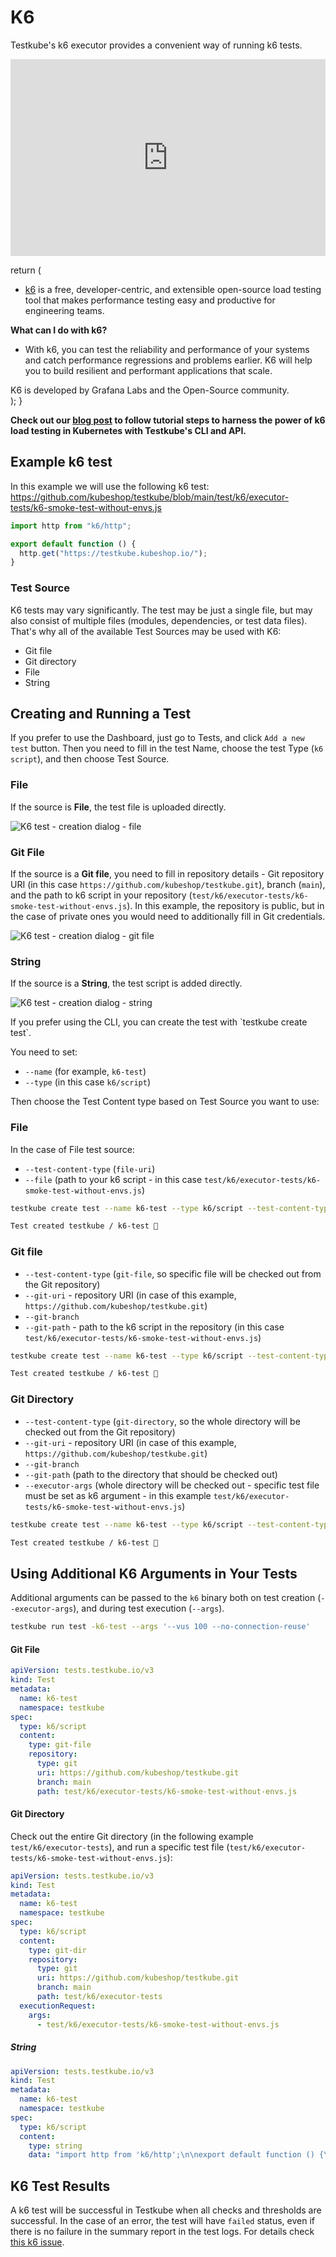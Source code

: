 
# K6

Testkube's k6 executor provides a convenient way of running k6 tests.

<iframe width="100%" height="315" src="https://www.youtube.com/embed/e0NjGvGv_0c" title="YouTube video 
player" frameborder="0" allow="accelerometer; autoplay; clipboard-write; encrypted-media; gyroscope; 
picture-in-picture; web-share" allowfullscreen></iframe>

  return (
    <div>
      <Admonition type="info" icon="🎓" title="What is k6?">
        <ul>
          <li><a href="https://k6.io/docs/">k6</a> is a free, developer-centric, and extensible open-source load testing tool that makes performance testing easy and productive for engineering teams.</li>
        </ul>
        <b>What can I do with k6?</b>
        <ul>
          <li>With k6, you can test the reliability and performance of your systems and catch performance regressions and problems earlier. K6 will help you to build resilient and performant applications that scale.</li>
        </ul>
        K6 is developed by Grafana Labs and the Open-Source community.
      </Admonition>
    </div>
  );
}

<ExecutorInfo />

**Check out our [blog post](https://kubeshop.io/blog/load-testing-in-kubernetes-with-k6-and-testkube) to follow tutorial steps to harness the power of k6 load testing in Kubernetes with Testkube's CLI and API.**


## Example k6 test

In this example we will use the following k6 test:
https://github.com/kubeshop/testkube/blob/main/test/k6/executor-tests/k6-smoke-test-without-envs.js

```js
import http from "k6/http";

export default function () {
  http.get("https://testkube.kubeshop.io/");
}
```

### Test Source

K6 tests may vary significantly. The test may be just a single file, but may also consist of multiple files (modules, dependencies, or test data files). That's why all of the available Test Sources may be used with K6:

- Git file
- Git directory
- File
- String

## Creating and Running a Test

<Tabs groupId="dashboard-cli">
<TabItem value="dash" label="Dashboard">

If you prefer to use the Dashboard, just go to Tests, and click `Add a new test` button. Then you need to fill in the test Name, choose the test Type (`k6 script`), and then choose Test Source.

### File

If the source is **File**, the test file is uploaded directly.

![K6 test - creation dialog - file](../img/dashboard-k6-create-test-file.png)

### Git File

If the source is a **Git file**, you need to fill in repository details - Git repository URI (in this case `https://github.com/kubeshop/testkube.git`), branch (`main`), and the path to k6 script in your repository (`test/k6/executor-tests/k6-smoke-test-without-envs.js`). In this example, the repository is public, but in the case of private ones you would need to additionally fill in Git credentials.

![K6 test - creation dialog - git file](../img/dashboard-k6-create-test-git-file.png)

### String

If the source is a **String**, the test script is added directly.

![K6 test - creation dialog - string](../img/dashboard-k6-create-test-string.png)

</TabItem>
<TabItem value="cli" label="CLI">
If you prefer using the CLI, you can create the test with `testkube create test`.

You need to set:

- `--name` (for example, `k6-test`)
- `--type` (in this case `k6/script`)

Then choose the Test Content type based on Test Source you want to use:

### File

In the case of File test source:

- `--test-content-type` (`file-uri`)
- `--file` (path to your k6 script - in this case `test/k6/executor-tests/k6-smoke-test-without-envs.js`)

```sh
testkube create test --name k6-test --type k6/script --test-content-type file-uri --file test/k6/executor-tests/k6-smoke-test-without-envs.js
```

```sh title="Expected output:"
Test created testkube / k6-test 🥇
```

### Git file

- `--test-content-type` (`git-file`, so specific file will be checked out from the Git repository)
- `--git-uri` - repository URI (in case of this example, `https://github.com/kubeshop/testkube.git`)
- `--git-branch`
- `--git-path` - path to the k6 script in the repository (in this case `test/k6/executor-tests/k6-smoke-test-without-envs.js`)

```sh
testkube create test --name k6-test --type k6/script --test-content-type git-file --git-uri https://github.com/kubeshop/testkube.git --git-branch main --git-path test/k6/executor-tests/k6-smoke-test-without-envs.js
```

```sh title="Expected output:"
Test created testkube / k6-test 🥇
```

### Git Directory

- `--test-content-type` (`git-directory`, so the whole directory will be checked out from the Git repository)
- `--git-uri` - repository URI (in case of this example, `https://github.com/kubeshop/testkube.git`)
- `--git-branch`
- `--git-path` (path to the directory that should be checked out)
- `--executor-args` (whole directory will be checked out - specific test file must be set as k6 argument - in this example `test/k6/executor-tests/k6-smoke-test-without-envs.js`)

```sh
testkube create test --name k6-test --type k6/script --test-content-type git-dir --git-uri https://github.com/kubeshop/testkube.git --git-branch main --git-path test/k6/executor-tests --executor-args test/k6/executor-tests/k6-smoke-test-without-envs.js
```

```sh title="Expected output:"
Test created testkube / k6-test 🥇
```

## Using Additional K6 Arguments in Your Tests

Additional arguments can be passed to the `k6` binary both on test creation (`--executor-args`), and during test execution (`--args`).

```sh
testkube run test -k6-test --args '--vus 100 --no-connection-reuse'
```

</TabItem>
<TabItem value="crd" label="Custom Resource">

#### Git File
```yaml
apiVersion: tests.testkube.io/v3
kind: Test
metadata:
  name: k6-test
  namespace: testkube
spec:
  type: k6/script
  content:
    type: git-file
    repository:
      type: git
      uri: https://github.com/kubeshop/testkube.git
      branch: main
      path: test/k6/executor-tests/k6-smoke-test-without-envs.js
```

#### Git Directory

Check out the entire Git directory (in the following example `test/k6/executor-tests`), and run a specific test file (`test/k6/executor-tests/k6-smoke-test-without-envs.js`):

```yaml
apiVersion: tests.testkube.io/v3
kind: Test
metadata:
  name: k6-test
  namespace: testkube
spec:
  type: k6/script
  content:
    type: git-dir
    repository:
      type: git
      uri: https://github.com/kubeshop/testkube.git
      branch: main
      path: test/k6/executor-tests
  executionRequest:
    args:
      - test/k6/executor-tests/k6-smoke-test-without-envs.js
```

##### String

```yaml
apiVersion: tests.testkube.io/v3
kind: Test
metadata:
  name: k6-test
  namespace: testkube
spec:
  type: k6/script
  content:
    type: string
    data: "import http from 'k6/http';\n\nexport default function () {\n  http.get('https://testkube.kubeshop.io/');\n}"
```

</TabItem>
</Tabs>

## K6 Test Results

A k6 test will be successful in Testkube when all checks and thresholds are successful. In the case of an error, the test will have `failed` status, even if there is no failure in the summary report in the test logs. For details check [this k6 issue](https://github.com/grafana/k6/issues/1680).
